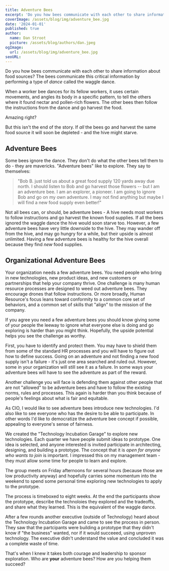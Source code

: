 ```yaml
---
title: Adventure Bees
excerpt: 'Do you how bees communicate with each other to share information about food sources? The bees communicate this critical information by performing a type of dance called the waggle dance. The other bees then follow the instructions and go harvest the flowers. Yet, some bees ignore the dance. Why?'
coverImage: /assets/blog/img/adventure_bee.jpg
date: '2024-01-01'
published: true
author:
  name: Dan Stroot
  picture: /assets/blog/authors/dan.jpeg
ogImage:
  url: /assets/blog/img/adventure_bee.jpg
seoURL:
---
```


Do you how bees communicate with each other to share information about food sources? The bees communicate this critical information by performing a type of _dance_ called the waggle dance.

When a worker bee dances for its fellow workers, it uses certain movements, and angles its body in a specific pattern, to tell the others where it found nectar and pollen-rich flowers. The other bees then follow the instructions from the dance and go harvest the food.

<YouTube link="https://youtu.be/1MX2WN-7Xzc" />

Amazing right?

But this isn't the end of the story. If _all_ the bees go and harvest the same food source it will soon be depleted - and the hive might starve.

## Adventure Bees

Some bees ignore the dance. They don't do what the other bees tell them to do - they are mavericks. "Adventure bees" like to explore. They say to themselves:

> "Bob B. just told us about a great food supply 120 yards away due north. I should listen to Bob and go harvest those flowers -- but I am an adventure bee. I am an explorer, a pioneer. I am going to ignore Bob and go on my own adventure. I may not find anything but maybe I will find a new food supply even better!"

Not all bees can, or should, be adventure bees - A hive needs most workers to follow instructions and go harvest the known food supplies. If all the bees ignored the waggle dance the hive would soon starve too. However, a few adventure bees have very little downside to the hive. They may wander off from the hive, and may go hungry for a while, but their upside is almost unlimited. Having a few adventure bees is healthy for the hive overall because they find _new_ food supplies.

## Organizational Adventure Bees

Your organization needs a few adventure bees. You need people who bring in new technologies, new product ideas, and new customers or partnerships that help your company thrive. One challenge is many human resource processes are designed to weed out adventure bees. They encourage drones that follow instructions. Or more broadly, Human Resource's focus leans toward conformity to a common core set of behaviors, and a common set of skills that "align" to the mission of the company.

If you agree you need a few adventure bees you should know giving some of your people the leeway to ignore what everyone else is doing and go exploring is harder than you might think. Hopefully, the upside potential helps you see the challenge as worthy.

First, you have to identify and protect them. You may have to shield them from some of the standard HR processes and you will have to figure out how to define success. Going on an adventure and not finding a new food supply isn't a failure - it's just one area searched and ruled out. However, some in your organization will still see it as a failure. In some ways your adventure bees will have to see the adventure as part of the reward.

Another challenge you will face is defending them against other people that are not "allowed" to be adventure bees and have to follow the existing norms, rules and processes. This again is harder than you think because of people's feelings about what is fair and equitable.

As CIO, I would like to see adventure bees introduce new technologies. I'd also like to see everyone who has the desire to be able to participate. In other words I'd like to democratize the adventure bee concept if possible, appealing to everyone's sense of fairness.

We created the "Technology Incubation Garage" to explore new technologies. Each quarter we have people submit ideas to prototype. One idea is selected, and anyone interested is invited participate in architecting, designing, and building a prototype. The concept that it is _open for anyone who wants to join_ is important. I impressed this on my management team - they must allow some time for people to learn and explore.

The group meets on Friday afternoons for several hours (because those are low productivity anyway) and hopefully carries some momentum into the weekend to spend some personal time exploring new technologies to apply to the prototype.

The process is timeboxed to eight weeks. At the end the participants show the prototype, describe the technoloies they explored and the tradeoffs, and share what they learned. This is the equivalent of the waggle dance.

After a few rounds another executive (outside of Technology) heard about the Technology Incubation Garage and came to see the process in person. They saw that the partcipants were building a prototype that they didn't know if "the business" wanted, nor if it would succeeed, using unproven technology. The executive didn't understand the value and concluded it was a complete waste of time.

That's when I knew it takes both courage and leadership to sponsor exploration. Who are **your** adventure bees? How are you helping them succeed?
